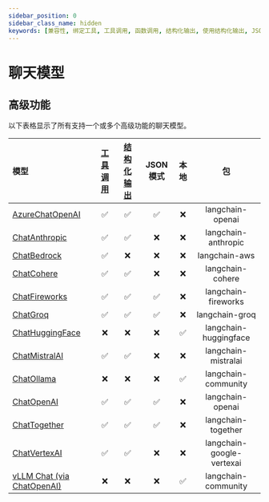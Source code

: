 ```yaml
---
sidebar_position: 0
sidebar_class_name: hidden
keywords: [兼容性, 绑定工具, 工具调用, 函数调用, 结构化输出, 使用结构化输出, JSON 模式, 本地模型]
---
```

# 聊天模型
## 高级功能
以下表格显示了所有支持一个或多个高级功能的聊天模型。



模型| [工具调用](/docs/how_to/tool_calling/)| [结构化输出](/docs/how_to/structured_output/)| JSON 模式| 本地| 包
:-|:-:|:-:|:-:|:-:|:-:
[AzureChatOpenAI](/docs/integrations/chat/azure_chat_openai/)|✅|✅|✅|❌|langchain-openai
[ChatAnthropic](/docs/integrations/chat/anthropic/)|✅|✅|❌|❌|langchain-anthropic
[ChatBedrock](/docs/integrations/chat/bedrock/)|✅|❌|❌|❌|langchain-aws
[ChatCohere](/docs/integrations/chat/cohere/)|✅|✅|❌|❌|langchain-cohere
[ChatFireworks](/docs/integrations/chat/fireworks/)|✅|✅|✅|❌|langchain-fireworks
[ChatGroq](/docs/integrations/chat/groq/)|✅|✅|✅|❌|langchain-groq
[ChatHuggingFace](/docs/integrations/chat/huggingface/)|❌|❌|❌|✅|langchain-huggingface
[ChatMistralAI](/docs/integrations/chat/mistralai/)|✅|✅|❌|❌|langchain-mistralai
[ChatOllama](/docs/integrations/chat/ollama/)|❌|❌|❌|✅|langchain-community
[ChatOpenAI](/docs/integrations/chat/openai/)|✅|✅|✅|❌|langchain-openai
[ChatTogether](/docs/integrations/chat/together/)|✅|✅|✅|❌|langchain-together
[ChatVertexAI](/docs/integrations/chat/google_vertex_ai_palm/)|✅|✅|❌|❌|langchain-google-vertexai
[vLLM Chat (via ChatOpenAI)](/docs/integrations/chat/vllm/)|❌|❌|❌|✅|langchain-community
